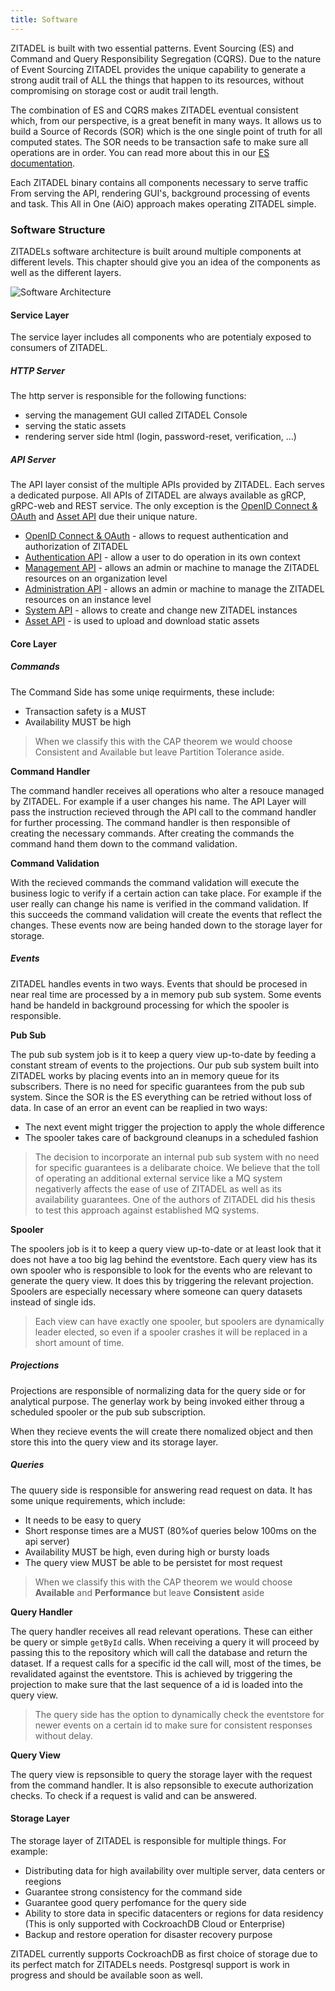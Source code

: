 ```yaml
---
title: Software
---
```


ZITADEL is built with two essential patterns. Event Sourcing (ES) and Command and Query Responsibility Segregation (CQRS). 
Due to the nature of Event Sourcing ZITADEL provides the unique capability to generate a strong audit trail of ALL the things that happen to its resources, without compromising on storage cost or audit trail length.

The combination of ES and CQRS makes ZITADEL eventual consistent which, from our perspective, is a great benefit in many ways. 
It allows us to build a Source of Records (SOR) which is the one single point of truth for all computed states. 
The SOR needs to be transaction safe to make sure all operations are in order.
You can read more about this in our [ES documentation](../eventstore/overview).

Each ZITADEL binary contains all components necessary to serve traffic
From serving the API, rendering GUI's, background processing of events and task.
This All in One (AiO) approach makes operating ZITADEL simple. 

### Software Structure

ZITADELs software architecture is built around multiple components at different levels.
This chapter should give you an idea of the components as well as the different layers.

![Software Architecture](/img/zitadel_software_architecture.png)

#### Service Layer

The service layer includes all components who are potentialy exposed to consumers of ZITADEL.

##### HTTP Server

The http server is responsible for the following functions:

- serving the management GUI called ZITADEL Console
- serving the static assets
- rendering server side html (login, password-reset, verification, ...)

##### API Server

The API layer consist of the multiple APIs provided by ZITADEL. Each serves a dedicated purpose.
All APIs of ZITADEL are always available as gRCP, gRPC-web and REST service. 
The only exception is the [OpenID Connect & OAuth](/docs/apis/openidoauth/endpoints) and [Asset API](/docs/apis/introduction#assets) due their unique nature.

- [OpenID Connect & OAuth](/docs/apis/openidoauth/endpoints) - allows to request authentication and authorization of ZITADEL
- [Authentication API](/docs/apis/introduction#authentication) - allow a user to do operation in its own context
- [Management API](/docs/apis/introduction#management) - allows an admin or machine to manage the ZITADEL resources on an organization level
- [Administration API](/docs/apis/introduction#administration) - allows an admin or machine to manage the ZITADEL resources on an instance level
- [System API](/docs/apis/introduction#system) - allows to create and change new ZITADEL instances
- [Asset API](/docs/apis/introduction#assets) - is used to upload and download static assets

#### Core Layer

##### Commands

The Command Side has some uniqe requirments, these include:

- Transaction safety is a MUST
- Availability MUST be high

> When we classify this with the CAP theorem we would choose Consistent and Available but leave Partition Tolerance aside.

**Command Handler**

The command handler receives all operations who alter a resouce managed by ZITADEL.
For example if a user changes his name. The API Layer will pass the instruction recieved through the API call to the command handler for further processing.
The command handler is then responsible of creating the necessary commands.
After creating the commands the command hand them down to the command validation.

**Command Validation**

With the recieved commands the command validation will execute the business logic to verify if a certain action can take place.
For example if the user really can change his name is verified in the command validation.
If this succeeds the command validation will create the events that reflect the changes.
These events now are being handed down to the storage layer for storage.

##### Events

ZITADEL handles events in two ways. 
Events that should be procesed in near real time are processed by a in memory pub sub system.
Some events hand be handeld in background processing for which the spooler is responsible.

**Pub Sub**

The pub sub system job is it to keep a query view up-to-date by feeding a constant stream of events to the projections.
Our pub sub system built into ZITADEL works by placing events into an in memory queue for its subscribers.
There is no need for specific guarantees from the pub sub system. Since the SOR is the ES everything can be retried without loss of data.
In case of an error an event can be reaplied in two ways:

- The next event might trigger the projection to apply the whole difference
- The spooler takes care of background cleanups in a scheduled fashion

> The decision to incorporate an internal pub sub system with no need for specific guarantees is a delibarate choice.
> We believe that the toll of operating an additional external service like a MQ system negativerly affects the ease of use of ZITADEL as well as its availability guarantees.
> One of the authors of ZITADEL did his thesis to test this approach against established MQ systems.

**Spooler**

The spoolers job is it to keep a query view up-to-date or at least look that it does not have a too big lag behind the eventstore.
Each query view has its own spooler who is responsible to look for the events who are relevant to generate the query view. It does this by triggering the relevant projection.
Spoolers are especially necessary where someone can query datasets instead of single ids.

> Each view can have exactly one spooler, but spoolers are dynamically leader elected, so even if a spooler crashes it will be replaced in a short amount of time.

##### Projections

Projections are responsible of normalizing data for the query side or for analytical purpose.
The generlay work by being invoked either throug a scheduled spooler or the pub sub subscription.

When they recieve events the will create there nomalized object and then store this into the query view and its storage layer.

##### Queries

The quuery side is responsible for answering read request on data.
It has some unique requirements, which include:

- It needs to be easy to query
- Short response times are a MUST (80%of queries below 100ms on the api server)
- Availability MUST be high, even during high or bursty loads
- The query view MUST be able to be persistet for most request

> When we classify this with the CAP theorem we would choose **Available** and **Performance** but leave **Consistent** aside

**Query Handler**

The query handler receives all read relevant operations. These can either be query or simple `getById` calls.
When receiving a query it will proceed by passing this to the repository which will call the database and return the dataset.
If a request calls for a specific id the call will, most of the times, be revalidated against the eventstore. This is achieved by triggering the projection to make sure that the last sequence of a id is loaded into the query view.

> The query side has the option to dynamically check the eventstore for newer events on a certain id to make sure for consistent responses without delay.

**Query View**

The query view is repsonsible to query the storage layer with the request from the command handler.
It is also repsonsible to execute authorization checks. To check if a request is valid and can be answered.

#### Storage Layer

The storage layer of ZITADEL is responsible for multiple things. For example:

- Distributing data for high availability over multiple server, data centers or reegions
- Guarantee strong consistency for the command side
- Guarantee good query perfomance for the query side
- Ability to store data in specific datacenters or regions for data residency (This is only supported with CockroachDB Cloud or Enterprise)
- Backup and restore operation for disaster recovery purpose

ZITADEL currently supports CockroachDB as first choice of storage due to its perfect match for ZITADELs needs.
Postgresql support is work in progress and should be available soon as well.

